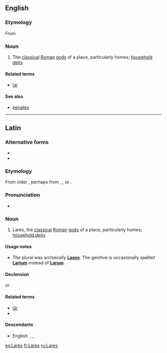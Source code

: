 {{also|lares|läres}}
==English==

===Etymology===
{{wikipedia}}
From {{etyl|la|en}} {{term|Lares|lang=la}}

===Noun===
{{head|en|noun}}

# The [[classical]] [[Roman]] [[god]]s of a place, particularly homes; [[household deity]]

====Related terms====
* [[lar]]

====See also====
* [[penates]]

----

==Latin==

===Alternative forms===
* {{alter|la|larēs}}
* {{alter|la|Lasēs}}

===Etymology===
From older {{m|la|Lasēs}}, perhaps from {{etyl|ett|la}} {{m|ett|𐌋𐌀𐌓|tr=lar}}, {{m|ett|𐌋𐌀𐌓𐌔|tr=lars}}, or {{m|ett|𐌋𐌀𐌓𐌈|tr=lartʰ||lord}}.

===Pronunciation===
* {{la-pronunc|Larēs}}

===Noun===
{{la-noun|Larēs|Larum|Larum|m|third}}

# Lares, the [[classical]] [[Roman]] [[god]]s of a place, particularly homes; [[household deity]]

====Usage notes====
* The plural was archaically '''[[Lases]]'''. The genitive is occasionally spelled '''[[Larium]]''' instead of '''[[Larum]]'''.

====Declension====
{{la-decl-3rd|Lārs|Lar|num=pl}}
or
{{la-decl-3rd-I|Lārs|Lar|num=pl}}

====Related terms====
* [[lar#Latin|lār]]
* {{l|la|larva}}

====Descendants====
* English: {{l/en|lares}}, {{l/en|Lares}}, {{l/en|Lars}}

[[es:Lares]]
[[fr:Lares]]
[[ru:Lares]]
